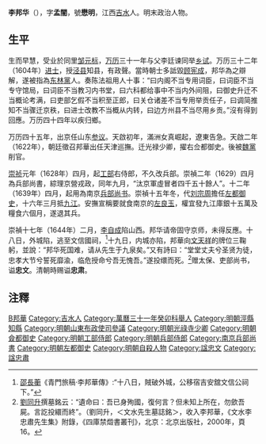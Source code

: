 {{Otheruses|other=名为李忠文的其他人物|李忠文}}

'''李邦华'''（{{bd|1574年||1644年|catIdx=L李}}），字'''孟闇'''，號'''懋明'''，江西[[吉水|吉水]]人。明末政治人物。

==生平==
生而早慧，受业於同里[[邹元标|邹元标]]，[[万历|万历]]三十一年与父李廷谏同举[[乡试|乡试]]。万历三十二年（1604年）[[进士|进士]]，授[[泾县|泾县]]知县，有政聲。當時朝士多詆毀[[顾宪成|顾宪成]]，邦华為之辯解，遂被指為[[东林黨|东林黨]]人。奏陈法祖用人十事：“曰内阁不当专用词臣，曰词臣不当专守馆局，曰词臣不当教习内书堂，曰六科都给事中不当内外间阻，曰御史升迁不当概论考满，曰吏部乞假不当积至正郎，曰关仓诸差不当专用举贡任子，曰调简推知不当骤迁京秩，曰进士改教不当概从内转，曰边方州县不当尽用乡贡。”沒有得到回應。万历四十四年以疾归鄉。

万历四十五年，出京任山东[[参议|参议]]。天啟初年，滿洲女真崛起，遼東告急。天啟二年（1622年），朝廷徵召邦華出任天津巡撫。迁光禄少卿，擢右佥都御史。後被[[魏黨|魏黨]]削官。

[[崇祯|崇祯]]元年（1628年）四月，起[[工部|工部]]右侍郎，不久改兵部。崇禎二年（1629）四月為兵部尚書，綜理京營戎政，同年九月，“汰京軍虛冒者四千五十餘人”。十二年（1639年）四月，起用為南京[[兵部尚书|兵部尚书]]。崇禎十五年冬，代[[刘宗周|刘宗周]]擔任[[左都御史|左都御史]]，十六年三月抵[[九江|九江]]。安撫宣稱要就食南京的[[左良玉|左良玉]]，權宜發九江庫銀十五萬及糧食六個月，遂退其兵。

崇禎十七年（1644年）二月，[[李自成|李自成]]陷山西。邦华请帝固守京师，未得反應。十八日，外城陷，逃至文信國祠，<ref>[[邵長蘅|邵長蘅]]《青門旅稿·李邦華傳》:“十八日，賊破外城，公移宿吉安舘文信公祠下。”</ref>十九日，内城亦陷，邦華向[[文天祥|文天祥]]的牌位三鞠躬，並說：“邦华死国难，请从先生于九泉矣。”又有詩曰：“堂堂丈夫兮圣贤为徒，忠孝大节兮誓死靡渝，临危授命兮吾无愧吾。”遂投缳而死。<ref>[[劉同升|劉同升]]撰墓銘云：“遺命曰：吾已身殉國，復何言？但未知上所在，勿歛吾屍。言訖投繯而終”。（劉同升，＜文水先生墓誌銘＞，收入李邦華，《文水李忠肅先生集》附錄，《四庫禁燬書叢刊》，北京：北京出版社，2000年，頁16。</ref>赠太保、吏部尚书，谥'''忠文'''。清朝時赐谥'''忠肃'''。

==注釋==
<div class="references-small">
<references />
</div>

{{萬曆三十二年甲辰科殿試金榜}}
{{明清之际江西诸子}}

{{Authority control}}

{{DEFAULTSORT:L李}}
[[Category:李姓|B邦華]]
[[Category:吉水人|Category:吉水人]]
[[Category:萬曆三十一年癸卯科舉人|Category:萬曆三十一年癸卯科舉人]]
[[Category:明朝涇縣知縣|Category:明朝涇縣知縣]]
[[Category:明朝山東布政使司參議|Category:明朝山東布政使司參議]]
[[Category:明朝光祿寺少卿|Category:明朝光祿寺少卿]]
[[Category:明朝僉都御史|Category:明朝僉都御史]]
[[Category:明朝工部侍郎|Category:明朝工部侍郎]]
[[Category:明朝兵部侍郎|Category:明朝兵部侍郎]]
[[Category:南京兵部尚書|Category:南京兵部尚書]]
[[Category:明朝左都御史|Category:明朝左都御史]]
[[Category:明朝自殺人物|Category:明朝自殺人物]]
[[Category:諡忠文|Category:諡忠文]]
[[Category:諡忠肅|Category:諡忠肅]]